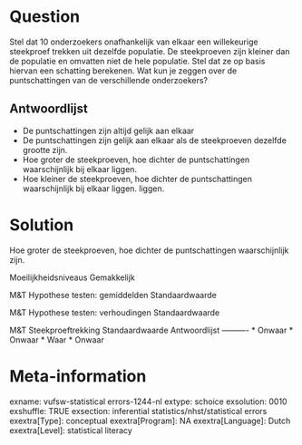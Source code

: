 Question
========
Stel dat 10 onderzoekers onafhankelijk van elkaar een willekeurige steekproef trekken uit dezelfde populatie. De steekproeven zijn kleiner dan de populatie en omvatten niet de hele populatie. Stel dat ze op basis hiervan een schatting berekenen. Wat kun je zeggen over de puntschattingen van de verschillende onderzoekers?

Antwoordlijst
----------
* De puntschattingen zijn altijd gelijk aan elkaar
* De puntschattingen zijn gelijk aan elkaar als de steekproeven dezelfde grootte zijn.
* Hoe groter de steekproeven, hoe dichter de puntschattingen waarschijnlijk bij elkaar liggen.
* Hoe kleiner de steekproeven, hoe dichter de puntschattingen waarschijnlijk bij elkaar liggen. liggen.

Solution
========

 Hoe groter de steekproeven, hoe dichter de puntschattingen waarschijnlijk zijn.

Moeilijkheidsniveaus Gemakkelijk

M&T Hypothese testen: gemiddelden Standaardwaarde

M&T Hypothese testen: verhoudingen Standaardwaarde

M&T Steekproeftrekking Standaardwaarde
Antwoordlijst
----------
* Onwaar
* Onwaar
* Waar
* Onwaar

Meta-information
================
exname: vufsw-statistical errors-1244-nl
extype: schoice
exsolution: 0010
exshuffle: TRUE
exsection: inferential statistics/nhst/statistical errors
exextra[Type]: conceptual
exextra[Program]: NA
exextra[Language]: Dutch
exextra[Level]: statistical literacy

